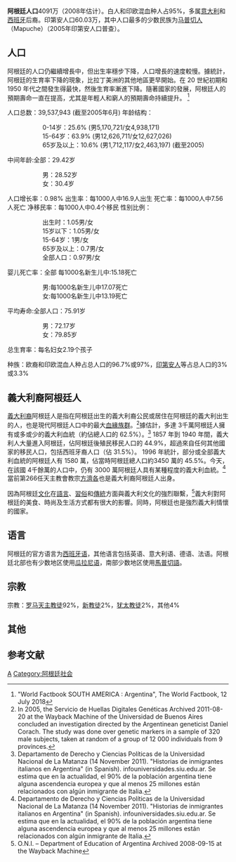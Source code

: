 {{Infobox country demographics
 | country            = 阿根廷
 | image              = [[File:Argentina-demography.png|270px]]
 | caption            =阿根廷人口, 1961–2003
<!-- main demographics -->
 | size_of_population = 40,091,359 ({{census-ar|2010}})<ref>{{Cite web |url=http://www.censo2010.indec.gov.ar/preliminares/cuadro_totalpais.asp |title=Censo 2010 Argentina |accessdate=2012-01-12 |archive-date=2010-12-20 |archive-url=https://web.archive.org/web/20101220143832/http://www.censo2010.indec.gov.ar/preliminares/cuadro_totalpais.asp |dead-url=no }}</ref>
 | density            =
 | growth             = 1.036% (2010年估计)<ref name="cia.gov"/>
 | birth              = 17.75 births/1,000人口 (2010年估计)
 | death              = 7.39 deaths/1,000人口 (July 2010年估计)
 | life               = 76.76岁
 | life_male          = 73.52岁
 | life_female        = 80.17岁 (2010年估计)
 | infant_mortality   = 11.11 deaths/1,000 live births
 | fertility          = 2.33 children born/woman (2010年估计)
<!-- age structure -->
 | age_0-14_years     = 25.6% (男性 5,369,477/女性 5,122,260)
 | age_15-64_years    = 63.5% (男性 12,961,725/女性 13,029,265)
 | age_65_years       = 10.8% (男性 1,819,057/女性 2,611,800) (2010年估计)
<!-- sex ratio -->
 | total_mf_ratio     = 0.97 男性/女性 (2010年估计)
 | sr_at_birth        = 1.052 男性/女性
 | sr_under_15        = 1.05 男性/女性
 | sr_15-64_years     = 1 男性/女性
 | sr_65_years_over   = 0.7 男性/女性
<!-- nationality -->
 | nation             = 阿根廷人
 | major_ethnic       = 欧洲86.4%<ref name=statesmen/>
  
 | minor_ethnic       = [[麦士蒂索人|麦士蒂索人]](白人和美洲原住民混血血统) 8%, 4%阿拉伯或东亚, 美洲原住民1.4%<ref name="statesmen"/>
<!-- language -->
 | official           = [[西班牙语|西班牙语]]
 | spoken             = [[德语|德语]], [[意大利语|意大利语]], [[威尔士语|威尔士语]], [[瓜拉尼语|瓜拉尼语]], 南部少数地区使用[[马布切语|马布切语]]
}}
{{Historical populations
|title       = 歷回阿根廷人口普查
|type        = 
|align       = right
|width       = 15em
|state       = 
|shading     = 
|pop_name    =
|percentages = 
|footnote    = 
|source      = 阿根廷國立統計與人口普查研究所INDEC
|1869 |1877490
|1895 |4044911
|1914 |7903662
|1947 |15893811
|1960 |20013793
|1970 |23364431
|1980 |27947446
|1991 |32615528
|[[2001年阿根廷人口普查|2001]] |36260130
|2010 |40091359
}}
'''阿根廷人口'''4091万（2008年估计）。白人和印欧混血种人占95%，多属[[意大利|意大利]]和[[西班牙|西班牙]]后裔。印第安人口60.03万，其中人口最多的少数民族为[[马普切人|马普切人]]（Mapuche）（2005年印第安人口普查）。

==人口==

阿根廷的人口仍繼續增長中，但出生率穩步下降，人口增長的速度較慢。據統計，阿根廷的生育率下降的現象，比拉丁美洲的其他地區更早開始。在 20 世紀初期和 1950 年代之間發生得最快，然後生育率漸進下降。隨著國家的發展，阿根廷人的預期壽命一直在提高，尤其是年輕人和窮人的預期壽命持續提升。 <ref>"World Factbook SOUTH AMERICA : Argentina", The World Factbook, 12 July 2018</ref>

人口总数：39,537,943 (截至2005年6月)
年龄结构：
::0-14岁：25.6% (男5,170,721/女4,938,171)
::15-64岁：63.9% (男12,626,711/女12,627,026)
::65岁及以上：10.6% (男1,712,117/女2,463,197) (截至2005)
中间年龄:全部：29.42岁
::男：28.52岁
::女：30.4岁
人口增长率：0.98%
出生率：每1000人中16.9人出生
死亡率：每1000人中7.56人死亡
净移民率：每1000人中0.4个移民
性别比例：
::出生时：1.05男/女
::15岁以下：1.05男/女
::15-64岁：1男/女
::65岁及以上：0.7男/女
::全部人口：0.97男/女
婴儿死亡率：全部 每1000名新生儿中:15.18死亡
::男:每1000名新生儿中17.07死亡
::女:每1000名新生儿中13.19死亡
平均寿命:全部人口：75.91岁
::男：72.17岁
::女：79.85岁
总生育率：每名妇女2.19个孩子


种族：欧裔和印欧混血人种占总人口的96.7%或97%，[[印第安人|印第安人]]等占总人口的3%或3.3%

==義大利裔阿根廷人==

[[義大利裔|義大利裔]]阿根廷人是指在阿根廷出生的義大利裔公民或居住在阿根廷的義大利出生的人，也是現代阿根廷人口中的最大[[血緣族群|血緣族群]]。<ref> In 2005, the Servicio de Huellas Digitales Genéticas Archived 2011-08-20 at the Wayback Machine of the Universidad de Buenos Aires concluded an investigation directed by the Argentinean geneticist Daniel Corach. The study was done over genetic markers in a sample of 320  male subjects, taken at random of a group of 12 000 individuals from 9 provinces.</ref>據估計，多達 3千萬阿根廷人擁有或多或少的義大利血統（約佔總人口的 62.5%）。<ref name=departamento>Departamento de Derecho y Ciencias Políticas de la Universidad Nacional de La Matanza (14 November 2011). "Historias de inmigrantes italianos en Argentina" (in Spanish). infouniversidades.siu.edu.ar. Se estima que en la actualidad, el 90% de la población argentina tiene alguna ascendencia europea y que al menos 25 millones están relacionados con algún inmigrante de Italia.</ref> 1857 年到 1940 年間，義大利人大量進入阿根廷，佔阿根廷後殖民移民人口的 44.9%，超過來自任何其他國家的移民人口，包括西班牙裔人口（佔 31.5%）。 1996 年統計，部分或全部義大利血統的阿根廷人有 1580 萬，佔當時阿根廷總人口約3450 萬的 45.5%。今天，在該國 4千餘萬的人口中，仍有 3000 萬阿根廷人具有某種程度的義大利血統。<ref name=departamento>Departamento de Derecho y Ciencias Políticas de la Universidad Nacional de La Matanza (14 November 2011). "Historias de inmigrantes italianos en Argentina" (in Spanish). infouniversidades.siu.edu.ar. Se estima que en la actualidad, el 90% de la población argentina tiene alguna ascendencia europea y que al menos 25 millones están relacionados con algún inmigrante de Italia.</ref>當前第266任天主教會教宗[[方濟各|方濟各]]也是義大利裔阿根廷人出身。

因為阿根廷[[文化|文化]]在[[語言|語言]]、[[習俗|習俗]]和[[傳統|傳統]]方面與義大利文化的強烈聯繫，<ref> O.N.I. – Department of Education of Argentina Archived 2008-09-15 at the Wayback Machine</ref>義大利對阿根廷的美食、時尚及生活方式都有很大的影響。同時，阿根廷也是強烈義大利情懷的國家。

==语言==
 
阿根廷的官方语言为[[西班牙语|西班牙语]]，其他语言包括英语、意大利语、德语、法语。阿根廷北部也有少数地区使用[[瓜拉尼语|瓜拉尼语]]，南部少数地区使用[[馬普切語|馬普切語]]。

==宗教==
 
宗教：[[天主教徒|罗马天主教徒]]92%，[[新教徒|新教徒]]2%，[[犹太教徒|犹太教徒]]2%，其他4%
 
==其他==

==参考文献==
{{Reflist|2|refs=
<ref name="cia.gov">{{CIA World Factbook link|ar|Argentina}}</ref>
}}

{{美洲题目|人口}}
[[Category:南美洲各国人口|A]]
[[Category:阿根廷社会|Category:阿根廷社会]]